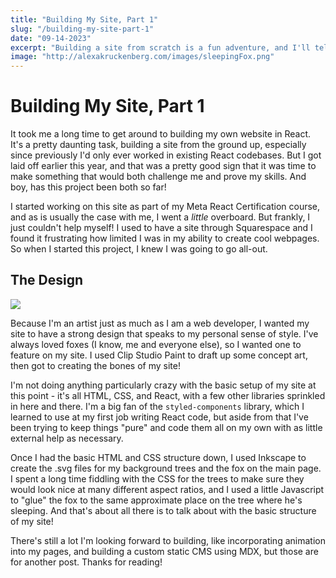 ```yaml
---
title: "Building My Site, Part 1"
slug: "/building-my-site-part-1"
date: "09-14-2023"
excerpt: "Building a site from scratch is a fun adventure, and I'll tell you all about it in this multi-part blog series!"
image: "http://alexakruckenberg.com/images/sleepingFox.png"
---
```



<Helmet>
<title>Alexa Kruckenberg | Blog</title>
<meta name="description" content="Building a site from scratch is a fun adventure, and I'll tell you all about it in this multi-part blog series!" />
<meta name="og:image" content="http://alexakruckenberg.com/images/sleepingFox.png" />
</Helmet>

# Building My Site, Part 1

It took me a long time to get around to building my own website in React. It's a pretty daunting task, building a site from the ground up, especially since previously I'd only ever worked in existing React codebases. But I got laid off earlier this year, and that was a pretty good sign that it was time to make something that would both challenge me and prove my skills. And boy, has this project been both so far!

I started working on this site as part of my Meta React Certification course, and as is usually the case with me, I went a _little_ overboard. But frankly, I just couldn't help myself! I used to have a site through Squarespace and I found it frustrating how limited I was in my ability to create cool webpages. So when I started this project, I knew I was going to go all-out.

## The Design

<Image src={ConceptArt} />

Because I'm an artist just as much as I am a web developer, I wanted my site to have a strong design that speaks to my personal sense of style. I've always loved foxes (I know, me and everyone else), so I wanted one to feature on my site. I used Clip Studio Paint to draft up some concept art, then got to creating the bones of my site!

I'm not doing anything particularly crazy with the basic setup of my site at this point - it's all HTML, CSS, and React, with a few other libraries sprinkled in here and there. I'm a big fan of the `styled-components` library, which I learned to use at my first job writing React code, but aside from that I've been trying to keep things "pure" and code them all on my own with as little external help as necessary.

Once I had the basic HTML and CSS structure down, I used Inkscape to create the .svg files for my background trees and the fox on the main page. I spent a long time fiddling with the CSS for the trees to make sure they would look nice at many different aspect ratios, and I used a little Javascript to "glue" the fox to the same approximate place on the tree where he's sleeping. And that's about all there is to talk about with the basic structure of my site!

There's still a lot I'm looking forward to building, like incorporating animation into my pages, and building a custom static CMS using MDX, but those are for another post. Thanks for reading!